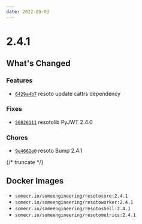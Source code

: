 ```yaml
---
date: 2022-09-03
---
```


# 2.4.1

## What's Changed

### Features

- [`6429a4b7`](https://github.com/someengineering/resoto/commit/6429a4b7) <span class="badge badge--secondary">resoto</span> update cattrs dependency

### Fixes

- [`50826111`](https://github.com/someengineering/resoto/commit/50826111) <span class="badge badge--secondary">resotolib</span> PyJWT 2.4.0

### Chores

- [`9e4662e0`](https://github.com/someengineering/resoto/commit/9e4662e0) <span class="badge badge--secondary">resoto</span> Bump 2.4.1

{/* truncate */}

## Docker Images

- `somecr.io/someengineering/resotocore:2.4.1`
- `somecr.io/someengineering/resotoworker:2.4.1`
- `somecr.io/someengineering/resotoshell:2.4.1`
- `somecr.io/someengineering/resotometrics:2.4.1`
